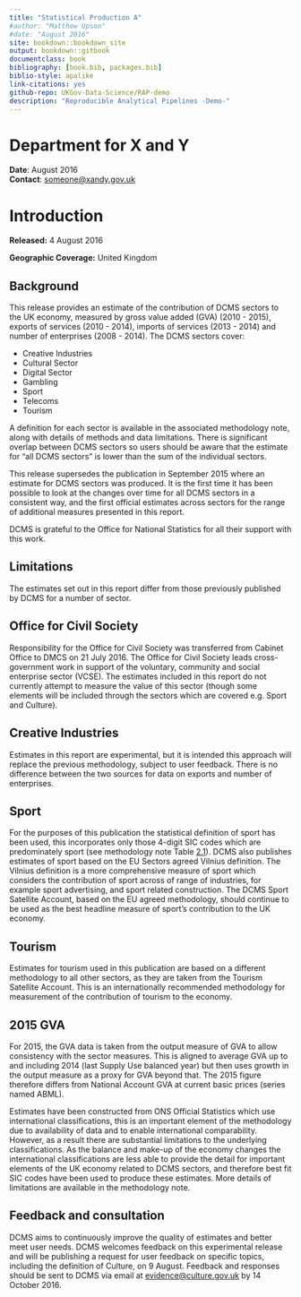 ```yaml
--- 
title: "Statistical Production A"
#author: "Matthew Upson"
#date: "August 2016"
site: bookdown::bookdown_site
output: bookdown::gitbook
documentclass: book
bibliography: [book.bib, packages.bib]
biblio-style: apalike
link-citations: yes
github-repo: UKGov-Data-Science/RAP-demo
description: "Reproducible Analytical Pipelines -Demo-"
---
```


# Department for X and Y {-}
**Date**: August 2016  
**Contact**: <someone@xandy.gov.uk>


# Introduction {#intro}

**Released:** 4 August 2016

**Geographic Coverage:** United Kingdom

## Background
This release provides an estimate of the contribution of DCMS sectors to the UK economy, measured by gross value added (GVA) (2010 - 2015), exports of services (2010 - 2014), imports of services (2013 - 2014) and number of enterprises (2008 - 2014). The DCMS sectors cover:

* Creative Industries
* Cultural Sector
* Digital Sector
* Gambling
* Sport
* Telecoms
* Tourism

A definition for each sector is available in the associated methodology note, along with details of methods and data limitations. There is significant overlap between DCMS sectors so users should be aware that the estimate for “all DCMS sectors” is lower than the sum of the individual sectors.

This release supersedes the publication in September 2015 where an estimate for DCMS
sectors was produced. It is the first time it has been possible to look at the changes over time for all DCMS sectors in a consistent way, and the first official estimates across sectors for the range of additional measures presented in this report.

DCMS is grateful to the Office for National Statistics for all their support with this work.

## Limitations

The estimates set out in this report differ from those previously published by DCMS for a number of sector.

## Office for Civil Society
Responsibility for the Office for Civil Society was transferred from Cabinet Office to DMCS on 21 July 2016.
The Office for Civil Society leads cross-government work in support of the voluntary, community and social enterprise sector (VCSE).
The estimates included in this report do not currently attempt to measure the value of this sector (though some elements will be included through the sectors which are covered e.g. Sport and Culture).

## Creative Industries
Estimates in this report are experimental, but it is intended this approach will replace the previous methodology, subject to user feedback. 
There is no difference between the two sources for data on exports and number of enterprises.

## Sport
For the purposes of this publication the statistical definition of sport has been used, this incorporates only those 4-digit SIC codes which are predominately sport (see methodology note Table [2.1]()). 
DCMS also publishes estimates of sport based on the EU Sectors agreed Vilnius definition.
The Vilnius definition is a more comprehensive measure of sport which considers the contribution of sport across of range of industries, for example sport advertising, and sport related construction.
The DCMS Sport Satellite Account, based on the EU agreed methodology, should continue to be used as the best headline measure of sport’s contribution to the UK economy.

## Tourism
Estimates for tourism used in this publication are based on a different methodology to all other sectors, as they are taken from the Tourism Satellite Account. 
This is an internationally recommended methodology for measurement of the contribution of tourism to the economy.

## 2015 GVA
For 2015, the GVA data is taken from the output measure of GVA to allow consistency with the sector measures. 
This is aligned to average GVA up to and including 2014 (last Supply Use balanced year) but then uses growth in the output measure as a proxy for GVA beyond that. 
The 2015 figure therefore differs from National Account GVA at current basic prices (series named ABML).

Estimates have been constructed from ONS Official Statistics which use international classifications, this is an important element of the methodology due to availability of data and to enable international comparability.
However, as a result there are substantial limitations to the underlying classifications.
As the balance and make-up of the economy changes the international classifications are less able to provide the detail for important elements of the UK economy related to DCMS sectors, and therefore best fit SIC codes have been used to produce these estimates.
More details of limitations are available in the methodology note.

## Feedback and consultation
DCMS aims to continuously improve the quality of estimates and better meet user needs.
DCMS welcomes feedback on this experimental release and will be publishing a request for user feedback on specific topics, including the definition of Culture, on 9 August.
Feedback and responses should be sent to DCMS via email at <evidence@culture.gov.uk> by 14 October 2016.
